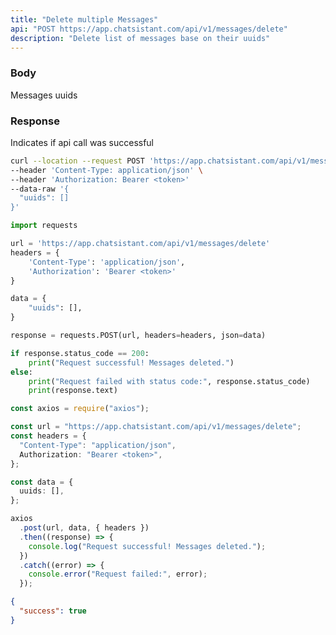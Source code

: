 ```yaml
---
title: "Delete multiple Messages"
api: "POST https://app.chatsistant.com/api/v1/messages/delete"
description: "Delete list of messages base on their uuids"
---
```


### Body

<ParamField path="uuids" type="string[]" required>
  Messages uuids
</ParamField>

### Response

<ResponseField name="success" type="boolean">
  Indicates if api call was successful
</ResponseField>

<RequestExample>

```bash Curl
curl --location --request POST 'https://app.chatsistant.com/api/v1/messages/delete' \
--header 'Content-Type: application/json' \
--header 'Authorization: Bearer <token>'
--data-raw '{
  "uuids": []
}'
```

```py Python
import requests

url = 'https://app.chatsistant.com/api/v1/messages/delete'
headers = {
    'Content-Type': 'application/json',
    'Authorization': 'Bearer <token>'
}

data = {
    "uuids": [],
}

response = requests.POST(url, headers=headers, json=data)

if response.status_code == 200:
    print("Request successful! Messages deleted.")
else:
    print("Request failed with status code:", response.status_code)
    print(response.text)
```

```ts JavaScript
const axios = require("axios");

const url = "https://app.chatsistant.com/api/v1/messages/delete";
const headers = {
  "Content-Type": "application/json",
  Authorization: "Bearer <token>",
};

const data = {
  uuids: [],
};

axios
  .post(url, data, { headers })
  .then((response) => {
    console.log("Request successful! Messages deleted.");
  })
  .catch((error) => {
    console.error("Request failed:", error);
  });
```

</RequestExample>

<ResponseExample>

```json Response
{
  "success": true
}
```

</ResponseExample>
